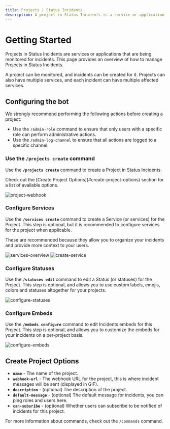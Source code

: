 ```yaml
---
title: Projects | Status Incidents
description: A project in Status Incidents is a service or application that is being monitored for incidents. This page provides an overview of how to manage Projects in Status Incidents.
---
```



# Getting Started

Projects in Status Incidents are services or applications that are being monitored for incidents. This page provides an overview of how to manage Projects in Status Incidents.

A project can be monitored, and incidents can be created for it. Projects can also have multiple services, and each incident can have multiple affected services.

## Configuring the bot

We strongly recommend performing the following actions before creating a project:

- Use the `/admin-role` command to ensure that only users with a specific role can perform administrative actions.
- Use the `/admin-log-channel` to ensure that all actions are logged to a specific channel.

<Steps>

### Use the `/projects create` command

Use the **`/projects create`** command to create a Project in Status Incidents.

<Callout type="info">
  Check out the [Create Project Options](#create-project-options) section for a list of available options.
</Callout>

![project-webhook](/images/guides/status-incidents/project-webhook.gif)

### Configure Services

Use the **`/services create`** command to create a Service (or services) for the Project. This step is optional, but it is recommended to configure services for the project when applicable.

These are recommended because they allow you to organize your incidents and provide more context to your users.

![services-overview](/images/guides/status-incidents/services-overview.png)
![create-service](/images/guides/status-incidents/create-service.gif)

### Configure Statuses

Use the **`/statuses edit`** command to edit a Status (or statuses) for the Project. This step is optional, and allows you to use custom labels, emojis, colors and statuses altogether for your projects.

![configure-statuses](/images/guides/status-incidents/configure-statuses.gif)

### Configure Embeds

Use the **`/embeds configure`** command to edit Incidents embeds for this Project. This step is optional, and allows you to customize the embeds for your incidents on a per-project basis.

![configure-embeds](/images/guides/status-incidents/configure-embeds.gif)

</Steps>

## Create Project Options

- **`name`** - The name of the project.
- **`webhook-url`** - The webhook URL for the project, this is where incident messages will be sent (displayed in GIF).
- **`description`** - (optional) The description of the project.
- **`default-message`** - (optional) The default message for incidents, you can ping roles and users here.
- **`can-subsribe`** - (optional) Whether users can subscribe to be notified of incidents for this project.

For more information about commands, check out the `/commands` command.

